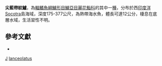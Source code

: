{{Speciesbox
| taxon = Grammatonotus lanceolatus
| binomial_authority = [[Kotthaus|Kotthaus]], 1976
| status = NE
| status_system = IUCN3.1
| synonyms = *''Parabarossia lanceolata'', <small>Kotthaus, 1976</small>
}}

'''尖藍帶紋鱸'''，為[[輻鰭魚綱|輻鰭魚綱]][[鱸形目|鱸形目]][[鱸亞目|鱸亞目]][[麗花鮨科|麗花鮨科]]的其中一[[種|種]]，分布於西[[印度洋|印度洋]]Socotra島海域，深度175-377公尺，為熱帶海水魚，體長可達12公分，棲息在底層水域，生活習性不明。

==參考文獻 ==
*{{FishBase_species|genus=Grammatonotus|species=lanceolatus|year=2016|month=10}}

{{鱸形目小作品}}
{{Taxonbar}}
[[Category:1976年描述的鱼类|J]]
[[Category:藍帶紋鱸屬|lanceolatus]]